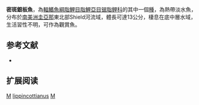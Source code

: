 {{Speciesbox 
| genus = Metynnis
| species = lippincottianus
| image = Kiefer - Metynnis lippincottianus 1.JPG
| status = NE
| status_system = IUCN3.1
| authority =  [[Cope|Cope]], 1870
| synonyms = *''Myletes lippincottianus''<br /><small>Cope, 1870</small>
*''Metynnis goeldii''<br /><small>Eigenmann, 1903</small>
*''Myletes orbicularis''<br /><small>Steindachner, 1908</small>
*''Metynnis orbicularis''<br /><small>Steindachner, 1908</small>
*''Metynnis roosevelti''<br /><small>Eigenmann, 1915</small>
*''Metynnis seitzi''<br /><small>Ahl, 1923</small>
*''Metynnis anisurus''<br /><small>Ahl, 1924</small>
}}
'''密斑銀板魚'''，為[[輻鰭魚綱|輻鰭魚綱]][[脂鯉目|脂鯉目]][[脂鯉亞目|脂鯉亞目]][[锯脂鲤科|锯脂鲤科]]的其中一個[[種|種]]，為熱帶淡水魚，分布於[[南美洲|南美洲]][[圭亞那|圭亞那]]東北部Shield河流域，體長可達13公分，棲息在底中層水域，生活習性不明，可作為觀賞魚。

==参考文献==
{{refbegin}}
*{{FishBase_species|genus=Metynnis|species=lippincottianus|year=2013|month=10}}
{{refend}}

== 扩展阅读 ==
{{refbegin}}
{{wikispecies-inline|Metynnis lippincottianus|密斑銀板魚}}
{{refend}}
{{Taxonbar|from=Q3811782}}

[[Category:觀賞魚|M]]
[[Category:銀板魚屬|lippincottianus]]
[[Category:1870年描述的鱼类|M]]